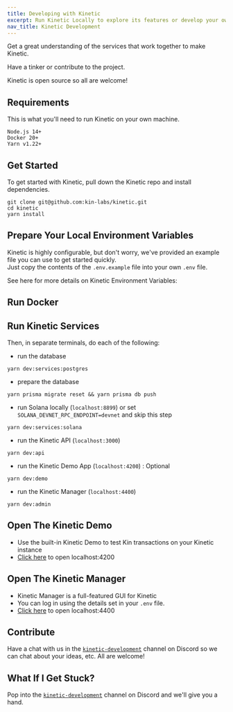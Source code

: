 ```yaml
---
title: Developing with Kinetic
excerpt: Run Kinetic Locally to explore its features or develop your own.
nav_title: Kinetic Development
---
```


Get a great understanding of the services that work together to make Kinetic.

Have a tinker or contribute to the project.

Kinetic is open source so all are welcome!

## Requirements

This is what you'll need to run Kinetic on your own machine.

```shell
Node.js 14+
Docker 20+
Yarn v1.22+
```

## Get Started

To get started with Kinetic, pull down the Kinetic repo and install dependencies.

```shell
git clone git@github.com:kin-labs/kinetic.git
cd kinetic
yarn install
```

## Prepare Your Local Environment Variables

Kinetic is highly configurable, but don't worry, we've provided an example file you can use to get started quickly.<br/>
Just copy the contents of the `.env.example` file into your own `.env` file.<br/>

See here for more details on Kinetic Environment Variables:

<div className="mt-8 grid gap-6 md:grid-cols-2">
  <NavCard
    title="Kinetic Environment Variables"
    subtitle="Configure Kinetic with Environment Variables"
    svgFile="screwdriver-wrench-solid"
    link={{ url: '/docs/developers/kinetic-configuration#kinetic-environment-variables', label: 'Set your tings...' }}
  />
</div>

## Run Docker

<div className="mt-8 grid gap-6 md:grid-cols-2">
  <NavCard
    title="Docker"
    subtitle="Docker uses containers to make running, deploying, updating and managing apps a breeze."
    svgFile="docker-brands"
    link={{ url: 'https://www.docker.com/', label: 'Get it here' }}
  />
</div>

## Run Kinetic Services

Then, in separate terminals, do each of the following:

- run the database

```shell
yarn dev:services:postgres
```

- prepare the database

```shell
yarn prisma migrate reset && yarn prisma db push
```

- run Solana locally (`localhost:8899`) or set `SOLANA_DEVNET_RPC_ENDPOINT=devnet` and skip this step

```shell
yarn dev:services:solana
```

- run the Kinetic API (`localhost:3000`)

```shell
yarn dev:api
```

- run the Kinetic Demo App (`localhost:4200`) : Optional

```shell
yarn dev:demo
```

- run the Kinetic Manager (`localhost:4400`)

```shell
yarn dev:admin
```

## Open The Kinetic Demo

- Use the built-in Kinetic Demo to test Kin transactions on your Kinetic instance
- [Click here](http://localhost:4200) to open localhost:4200

## Open The Kinetic Manager

- Kinetic Manager is a full-featured GUI for Kinetic
- You can log in using the details set in your `.env` file.
- [Click here](http://localhost:4400) to open localhost:4400

<KineticManager />

## Contribute

Have a chat with us in the [`kinetic-development`](https://discord.com/channels/808859554997469244/1042318328498229248) channel on Discord so we can chat about your ideas, etc. All are welcome!

<div className="mt-8 grid gap-6 md:grid-cols-2">
  <NavCard
    title="Kinetic Repo"
    subtitle="Want to contribute to Kinetic?"
    icon="github"
    link={{ url: 'https://github.com/kin-labs/kinetic', label: 'Make a PR' }}
  />
  <NavCard
    title="Developer Discord"
    subtitle="Join our fantastic developer community."
    icon="discord"
    link={{ url: 'https://discord.com/invite/kdRyUNmHDn', label: 'Join now' }}
  />
</div>

## What If I Get Stuck?

Pop into the [`kinetic-development`](https://discord.com/channels/808859554997469244/1042318328498229248) channel on Discord and we'll give you a hand.
